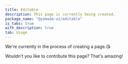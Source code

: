 ```yaml
---
title: Editable
description: This page is currently being created.
package_name: "@yamada-ui/editable"
is_tabs: true
with_description: true
tab: Usage
---
```


We're currently in the process of creating a page.😘

Wouldn't you like to contribute this page? That's amazing!
